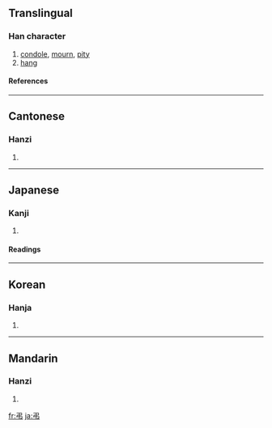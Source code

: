 ==Translingual==
===Han character===
{{Han char|rn=57|rad=弓|as=01|sn=4|four=1752<sub>7</sub>|canj=弓中 (NL), X弓中 (XNL)}}
# [[condole]], [[mourn]], [[pity]]
# [[hang]]
====References====
{{Han ref|kx=0356.070|dkj=09698|dj=0671.270|hdz=20989.010|uh=5F14|ud=24340|bh=A4DD|bd=42205}}
----
==Cantonese==
===Hanzi===
{{yue-hanzi|jyut=|y=diu3}}
# {{defn|Cantonese}}
----
==Japanese==
===Kanji===
{{ja-kanji|grade=c|rs=弓01}}
# {{defn|Japanese}} 
====Readings====
{{ja-readings|on=[[ちょう]] (chō), [[てき]] (teki)|kun=[[とむらう]] (tomurau), [[つる]] (tsuru)}}
----
==Korean==
===Hanja===
{{ko-hanja|hangeul=[[조]], [[적]]|eumhun=|rv=jo, jeok|mr=cho, chŏk|y=co, cek}}
# {{defn|Korean}}
----
==Mandarin==
===Hanzi===
{{cmn-hanzi|pin=[[diào]] ([[diao4]])|wg=tiao<sup>4</sup>}}
# {{defn|Mandarin}}

[[fr:弔]]
[[ja:弔]]